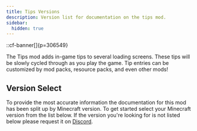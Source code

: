 ```yaml
---
title: Tips Versions
description: Version list for documentation on the tips mod.
sidebar:
  hidden: true
---
```


::cf-banner[]{p=306549}

The Tips mod adds in-game tips to several loading screens. These tips will be slowly cycled through as you play the
game. Tip entries can be customized by mod packs, resource packs, and even other mods!

## Version Select
To provide the most accurate information the documentation for this mod has been split up by Minecraft version. To get
started select your Minecraft version from the list below. If the version you're looking for is not listed below please
request it on [Discord](https://discord.darkhax.net.).

<CardGrid>
    <LinkCard title="1.20.1" href="/1.20.1/tips/intro"/>
</CardGrid>